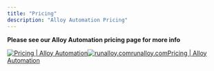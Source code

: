 ```yaml
---
title: "Pricing"
description: "Alloy Automation Pricing"
---
```


**Please see our Alloy Automation pricing page for more info**

[![Pricing | Alloy Automation](/images/alloy_automation_snippet_6aaf1ab3fc.png)![runalloy.com](/images/favicon.png)runalloy.comPricing | Alloy Automation](https://runalloy.com/automation-pricing/)